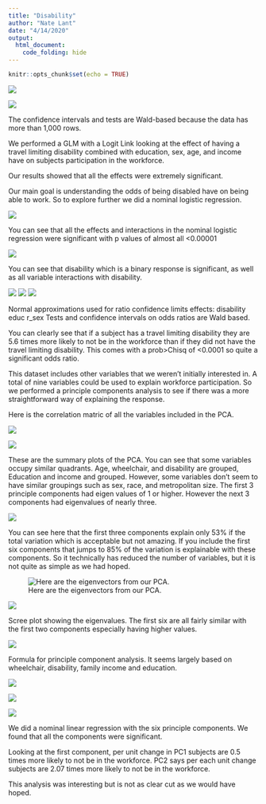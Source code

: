 ```yaml
---
title: "Disability"
author: "Nate Lant"
date: "4/14/2020"
output: 
  html_document:
    code_folding: hide
---
```


```r
knitr::opts_chunk$set(echo = TRUE)
```


![](images/effectsummary.PNG)

![](images/parameterestimates.PNG)

The confidence intervals and tests are Wald-based because the data 
has more than 1,000 rows.

We performed a GLM with a Logit Link looking at the effect of having 
a travel limiting disability combined with education, sex, age, and 
income have on subjects participation in the workforce.

Our results showed that all the effects were extremely significant. 

Our main goal is understanding the odds of being disabled have on 
being able to work. So to explore further we did a nominal logistic
regression. 

![](images/effectsummary2.PNG)

You can see that all the effects and interactions in the nominal 
logistic regression were significant with p values of almost all 
<0.00001

![](images/parameterestimates2.PNG)

You can see that disability which is a binary response is significant, 
as well as all variable interactions with disability.

![](images/odds1.PNG)
![](images/odds2.PNG)
![](images/odds3.PNG)

Normal approximations used for ratio confidence limits effects: 
disability educ r_sex 
Tests and confidence intervals on odds ratios are Wald based.

You can clearly see that if a subject has a travel limiting disability 
they are 5.6 times more likely to not be in the workforce than if they 
did not have the travel limiting disability. This comes with a prob>Chisq
of <0.0001 so quite a significant odds ratio. 

This dataset includes other variables that we weren’t initially 
interested in. A total of nine variables could be used to explain 
workforce participation. So we performed a principle components analysis 
to see if there was a more straightforward way of explaining the response. 

Here is the correlation matric of all the variables included in the PCA. 

![](images/correlations.PNG)

![](images/summaryplots.PNG)

These are the summary plots of the PCA. You can see that some variables
occupy similar quadrants. Age, wheelchair, and disability are grouped,
Education and income and grouped. However, some variables don’t seem to 
have similar groupings such as sex, race, and metropolitan size. The first
3 principle components had eigen values of 1 or higher. However the next 
3 components had eigenvalues of nearly three. 

![](images/eigenvalues.PNG)

You can see here that the first three components explain only 53% if the
total variation which is acceptable but not amazing. If you include the
first six components that jumps to 85% of the variation is explainable with
these components. So it technically has reduced the number of variables,
but it is not quite as simple as we had hoped. 

![Here are the eigenvectors from our PCA.](images/eigenvectors.PNG)

![](images/screeplot.PNG)

Scree plot showing the eigenvalues. The first six are all fairly similar
with the first two components especially having higher values. 

![](images/blue.PNG)

Formula for principle component analysis. It seems largely based on
wheelchair, disability, family income and education. 

![](images/nominallog.PNG)

![](images/parameterestimates3.PNG)

![](images/oddsratio.PNG)

We did a nominal linear regression with the six principle components. 
We found that all the components were significant. 

Looking at the first component, per unit change in PC1 subjects are 
0.5 times more likely to not be in the workforce. PC2 says per each 
unit change subjects are 2.07 times more likely to not be in the
workforce. 

This analysis was interesting but is not as clear cut as we would have
hoped. 



